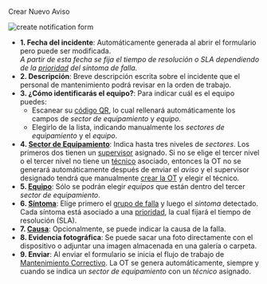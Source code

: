 
<span className="align-center hero__title">Crear Nuevo Aviso</span>
<br/>

<div className="container">
<div className="row">
<div className="col col--6">

<div className="img_sizing_narrow">

![create notification form](/img/productos_es/products_form_notify_cm.png)

</div>
</div>

<div className="col col--6">

- **<span className="badge badge--danger">1.</span> Fecha del incidente**: Automáticamente generada al abrir el formulario pero puede ser modificada.  <br/>
_A partir de esta fecha se fija el tiempo de resolución o SLA dependiendo de la [prioridad](/docs/products/corrective_maintenance/master_data/failure_priority) del síntoma de falla._
- **<span className="badge badge--danger">2.</span> Descripción**: Breve descripción escrita sobre el incidente que el personal de mantenimiento podrá revisar en la orden de trabajo.
- **<span className="badge badge--danger">3.</span> ¿Cómo identificarás el equipo?**: Para indicar cuál es el equipo puedes:
  - Escanear su [código QR](/docs/documentation/client/database#element-view), lo cual rellenará automáticamente los campos de _sector de equipamiento_ y _equipo_. 
  - Elegirlo de la lista, indicando manualmente los _sectores de equipamiento_ y el _equipo_.
- **<span className="badge badge--danger">4.</span> [Sector de Equipamiento](/docs/products/corrective_maintenance/master_data/equipment_sector)**: Indica hasta tres niveles de _sectores_. Los primeros dos tienen un [supervisor](/docs/products/corrective_maintenance/user_types/overview#supervisor) asignado. Si no se elige el tercer nivel o el tercer nivel no tiene un [técnico](/docs/products/corrective_maintenance/user_types/overview#technician) asociado, entonces la OT no se generará automáticamente después de enviar el _aviso_ y el supervisor designado tendrá que manualmente [crear la OT](/docs/products/corrective_maintenance/actions/wo_create) y elegir el técnico.
- **<span className="badge badge--danger">5.</span> [Equipo](/docs/products/corrective_maintenance/master_data/equipment)**: Sólo se podrán elegir _equipos_ que están dentro del tercer _sector de equipamiento_.
- **<span className="badge badge--danger">6.</span> [Síntoma](/docs/products/corrective_maintenance/master_data/failure_symptoms)**: Elige primero el [grupo de falla](/docs/products/corrective_maintenance/master_data/failure_catalog) y luego el _síntoma_ detectado. Cada síntoma está asociado a una [prioridad](/docs/products/corrective_maintenance/master_data/failure_priority), la cual fijará el tiempo de resolución (SLA).
- **<span className="badge badge--danger">7.</span> [Causa](/docs/products/corrective_maintenance/master_data/failure_cause)**: Opcionalmente, se puede indicar la causa de la falla.
- **<span className="badge badge--danger">8.</span> Evidencia fotográfica**: Se puede sacar una foto directamente con el dispositivo o adjuntar una imagen almacenada en una galería o carpeta.
- **<span className="badge badge--danger">9.</span> Enviar**: Al enviar el formulario se inicia el flujo de trabajo de [Mantenimiento Correctivo](/docs/products/corrective_maintenance/landing/overview). La OT se genera automáticamente, siempre y cuando se indica un _sector de equipamiento_ con un _técnico_ asignado.

</div>

</div>
</div>
